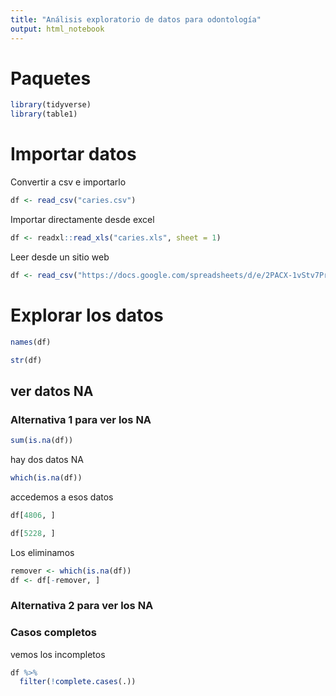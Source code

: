 ```yaml
---
title: "Análisis exploratorio de datos para odontología"
output: html_notebook
---
```


# Paquetes
```r
library(tidyverse)
library(table1)

```

# Importar datos

Convertir a csv e importarlo
```r
df <- read_csv("caries.csv")
```
Importar directamente desde excel
```r
df <- readxl::read_xls("caries.xls", sheet = 1)
```

Leer desde un sitio web

```r
df <- read_csv("https://docs.google.com/spreadsheets/d/e/2PACX-1vStv7Pr69DtRKv6Nw6gVBep8hbT3pEeO6B1vNwxK_1DUHgpoTgbuRpZ4SvgtHFQnBZJVGeeQVyRuXZl/pub?gid=1416215037&single=true&output=csv")
```

# Explorar los datos

```r
names(df)
```


```r
str(df)
```
## ver datos NA
### Alternativa 1 para ver los NA
```r
sum(is.na(df))
```
hay dos datos NA
```r
which(is.na(df))
```

accedemos a esos datos
```r
df[4806, ]
```

```r
df[5228, ]
```
Los eliminamos

```r
remover <- which(is.na(df))
df <- df[-remover, ]
```


### Alternativa 2 para ver los NA

### Casos completos
vemos los incompletos
```r
df %>%
  filter(!complete.cases(.))
```


